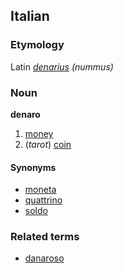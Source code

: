 ==Italian==
===Etymology===
Latin ''[[denarius]] (nummus)''
===Noun===
'''denaro'''

# [[money]]
# (''tarot'') [[coin]]

====Synonyms====
*[[moneta]]
*[[quattrino]]
*[[soldo]]

===Related terms===
*[[danaroso]]